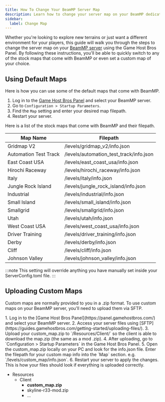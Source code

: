 ```yaml
---
title: How To Change Your BeamMP Server Map
description: Learn how to change your server map on your BeamMP dedicated server.
sidebar:
  label: Change Map
---
```


Whether you're looking to explore new terrains or just want a different environment for your players, this guide will walk you through the steps to change the server map on your [BeamMP server](https://www.gamehostbros.com/beammp-server-hosting/) using the Game Host Bros Panel. By following these instructions, you'll be able to quickly switch to any of the stock maps that come with BeamMP or even set a custom map of your choice.


## Using Default Maps
Here is how you can use some of the default maps that come with BeamMP.
<Steps>
1. Log in to the [Game Host Bros Panel](https://panel.gamehostbros.com/) and select your BeamMP server.
2. Go to `Configuration > Startup Parameters`.
3. Find the `Map` setting and enter your desired map filepath.
4. Restart your server.
</Steps>
Here is a list of the stock maps that come with BeamMP and their filepath.

| Map Name             | Filepath                                  |
|----------------------|-------------------------------------------|
| Gridmap V2           | /levels/gridmap_v2/info.json              |
| Automation Test Track| /levels/automation_test_track/info.json   |
| East Coast USA       | /levels/east_coast_usa/info.json          |
| Hirochi Raceway      | /levels/hirochi_raceway/info.json         |
| Italy                | /levels/italy/info.json                   |
| Jungle Rock Island   | /levels/jungle_rock_island/info.json      |
| Industrial           | /levels/industrial/info.json              |
| Small Island         | /levels/small_island/info.json            |
| Smallgrid            | /levels/smallgrid/info.json               |
| Utah                 | /levels/utah/info.json                    |
| West Coast USA       | /levels/west_coast_usa/info.json          |
| Driver Training      | /levels/driver_training/info.json         |
| Derby                | /levels/derby/info.json                   |
| Cliff                | /levels/cliff/info.json                   |
| Johnson Valley       | /levels/johnson_valley/info.json          |


:::note
This setting will override anything you have manually set inside your ServerConfig.toml file.
:::

## Uploading Custom Maps
Custom maps are normally provided to you in a .zip format. To use custom maps on your BeamMP server, you'll need to upload them via SFTP.

<Steps>
1. Log in to the [Game Host Bros Panel](https://panel.gamehostbros.com/) and select your BeamMP server.
2. Access your server files using [SFTP](https://guides.gamehostbros.com/getting-started/uploading-files/).
3. Upload your custom_map.zip to `/Resources/Client/` so the client is able to download the map.zip (the same as a mod .zip). 
4. After uploading, go to `Configuration > Startup Parameters` in the Game Host Bros Panel.
5. Open the custom_map.zip locally on your PC and look for the info.json file. Enter the filepath for your custom map info into the `Map` section. e.g. `/levels/custom_map/info.json`.
6. Restart your server to apply the changes.
</Steps>
This is how your files should look if everything is uploaded correctly.

<FileTree>

- Resources
  - Client
    - **custom_map.zip**
    - skyline-r33-mod.zip
    - ...

</FileTree>

